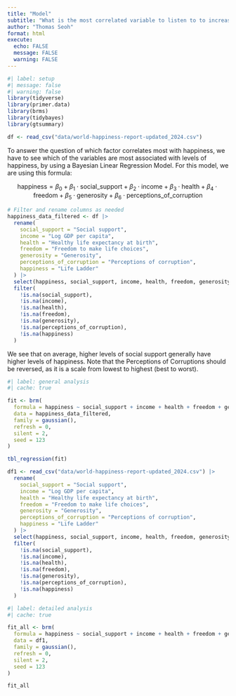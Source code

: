 ```yaml
---
title: "Model"
subtitle: "What is the most correlated variable to listen to to increase happiness levels?"
author: "Thomas Seoh"
format: html
execute:
  echo: FALSE
  message: FALSE
  warning: FALSE
---
```


```r
#| label: setup
#| message: false
#| warning: false
library(tidyverse)
library(primer.data)
library(brms)
library(tidybayes)
library(gtsummary)

df <- read_csv("data/world-happiness-report-updated_2024.csv")
```

To answer the question of which factor correlates most with happiness, we have to see which of the variables are most associated with levels of happiness, by using a Bayesian Linear Regression Model. For this model, we are using this formula:

$$
\text{happiness} = \beta_{0} + \beta_{1} \cdot \text{social_support} + \beta_{2} \cdot \text{income} + \beta_{3} \cdot \text{health} + \beta_{4} \cdot \text{freedom} + \beta_{5} \cdot \text{generosity} + \beta_{6} \cdot \text{perceptions\_of\_corruption}
$$

```r
# Filter and rename columns as needed
happiness_data_filtered <- df |> 
  rename(
    social_support = "Social support",
    income = "Log GDP per capita",
    health = "Healthy life expectancy at birth",
    freedom = "Freedom to make life choices",
    generosity = "Generosity",
    perceptions_of_corruption = "Perceptions of corruption",
    happiness = "Life Ladder"
  ) |> 
  select(happiness, social_support, income, health, freedom, generosity, perceptions_of_corruption) |> 
  filter(
    !is.na(social_support), 
    !is.na(income), 
    !is.na(health), 
    !is.na(freedom), 
    !is.na(generosity), 
    !is.na(perceptions_of_corruption), 
    !is.na(happiness)
  )
```

We see that on average, higher levels of social support generally have higher levels of happiness. Note that the Perceptions of Corruptions should be reversed, as it is a scale from lowest to highest (best to worst).

```r
#| label: general analysis
#| cache: true

fit <- brm(
  formula = happiness ~ social_support + income + health + freedom + generosity + perceptions_of_corruption,
  data = happiness_data_filtered,
  family = gaussian(),
  refresh = 0,
  silent = 2,
  seed = 123
)

tbl_regression(fit)
```

```r
df1 <- read_csv("data/world-happiness-report-updated_2024.csv") |>
  rename(
    social_support = "Social support",
    income = "Log GDP per capita",
    health = "Healthy life expectancy at birth",
    freedom = "Freedom to make life choices",
    generosity = "Generosity",
    perceptions_of_corruption = "Perceptions of corruption",
    happiness = "Life Ladder"
  ) |>
  select(happiness, social_support, income, health, freedom, generosity, perceptions_of_corruption) |>
  filter(
    !is.na(social_support), 
    !is.na(income), 
    !is.na(health), 
    !is.na(freedom), 
    !is.na(generosity), 
    !is.na(perceptions_of_corruption), 
    !is.na(happiness)
  )
```

```r
#| label: detailed analysis
#| cache: true

fit_all <- brm(
  formula = happiness ~ social_support + income + health + freedom + generosity + perceptions_of_corruption,
  data = df1,
  family = gaussian(),
  refresh = 0,
  silent = 2,
  seed = 123
)

fit_all
```

